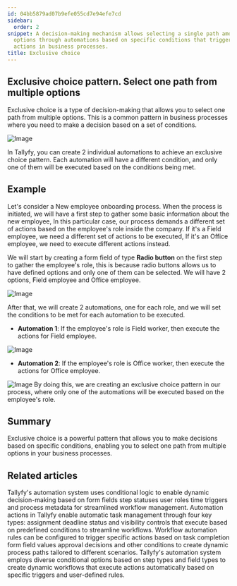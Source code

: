 ```yaml
---
id: 04bb5879ad07b9efe055cd7e94efe7cd
sidebar:
  order: 2
snippet: A decision-making mechanism allows selecting a single path among multiple
  options through automations based on specific conditions that trigger different
  actions in business processes.
title: Exclusive choice
---
```


## Exclusive choice pattern. Select one path from multiple options

Exclusive choice is a type of decision-making that allows you to select one path from multiple options. This is a common pattern in business processes where you need to make a decision based on a set of conditions.

![Image](https://tallyfy.com/wp-content/uploads/BPMN-image3.png)

In Tallyfy, you can create 2 individual automations to achieve an exclusive choice pattern. Each automation will have a different condition, and only one of them will be executed based on the conditions being met.

## Example

Let's consider a New employee onboarding process. When the process is initiated, we will have a first step to gather some basic information about the new employee, In this particular case, our process demands a different set of actions based on the employee's role inside the company. If it's a Field employee, we need a different set of actions to be executed, If it's an Office employee, we need to execute different actions instead.

We will start by creating a form field of type **Radio button** on the first step to gather the employee's role, this is because radio buttons allows us to have defined options and only one of them can be selected. We will have 2 options, Field employee and Office employee.

![Image](https://screenshots.tallyfy.com/tallyfy/pro/desktop-light-role-selection.png)

After that, we will create 2 automations, one for each role, and we will set the conditions to be met for each automation to be executed.

- **Automation 1**: If the employee's role is Field worker, then execute the actions for Field employee.

![Image](https://screenshots.tallyfy.com/tallyfy/pro/desktop-light-ifcompleted-automation-example.png)

- **Automation 2**: If the employee's role is Office worker, then execute the actions for Office employee.

![Image](https://screenshots.tallyfy.com/tallyfy/pro/desktop-light-office-worker-exclusive-choice.png)
By doing this, we are creating an exclusive choice pattern in our process, where only one of the automations will be executed based on the employee's role.

## Summary

Exclusive choice is a powerful pattern that allows you to make decisions based on specific conditions, enabling you to select one path from multiple options in your business processes.


## Related articles
<CardGrid>
<LinkTitleCard header="<b>Automations > Conditionals</b>" href="/products/pro/documenting/templates/automations/conditionals/" > Tallyfy's automation system uses conditional logic to enable dynamic decision-making based on form fields step statuses user roles time triggers and process metadata for streamlined workflow management. </LinkTitleCard>
<LinkTitleCard header="<b>Automations > Actions</b>" href="/products/pro/documenting/templates/automations/actions/" > Automation actions in Tallyfy enable automatic task management through four key types: assignment deadline status and visibility controls that execute based on predefined conditions to streamline workflows. </LinkTitleCard>
<LinkTitleCard header="<b>Tutorials > Create an automation</b>" href="/products/pro/tutorials/how-can-tallyfy-automate-and-streamline-my-processes/" > Workflow automation rules can be configured to trigger specific actions based on task completion form field values approval decisions and other conditions to create dynamic process paths tailored to different scenarios. </LinkTitleCard>
<LinkTitleCard header="<b>Conditionals > Conditionals (IF) explained</b>" href="/products/pro/documenting/templates/automations/conditionals/conditionals-explained/" > Tallyfy's automation system employs diverse conditional options based on step types and field types to create dynamic workflows that execute actions automatically based on specific triggers and user-defined rules. </LinkTitleCard>
</CardGrid>
